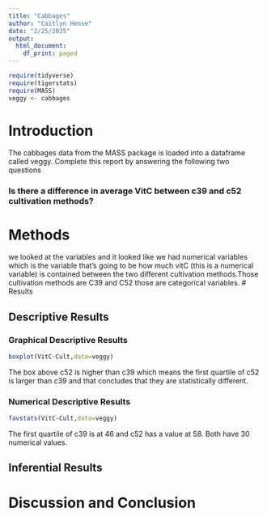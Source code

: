 ```yaml
---
title: "Cabbages"
author: "Caitlyn Hense"
date: "2/25/2025"
output:
  html_document:
    df_print: paged
---
```


```r
require(tidyverse)
require(tigerstats)
require(MASS)
veggy <- cabbages
```

# Introduction

<!--In this section you explain what you are trying to show.  Where did the data come from?  What is the research or other question you are trying to answer?!-->
 The cabbages data from the MASS package is loaded into a dataframe called veggy. Complete this report by answering the following two questions  
 
### Is there a difference in average VitC between c39 and c52 cultivation methods? 



# Methods

<!--Decide on your methods:  use "variable analysis" or other appropriate descriptors.  Make sure to choose at least one graphical method and at least one numerical method.!-->

we looked at the variables and it looked like we had numerical variables which is the variable that's going to be how much vitC (this is a numerical variable) is contained between the two different cultivation methods.Those cultivation methods are C39 and C52  those are categorical variables.
# Results

<!--Divide this section into two sub-sections:  One for your descriptive  results and one for your inferential results.!-->

## Descriptive Results

### Graphical Descriptive Results

<!--Graphical results here.  Make sure to show your code.  Provide appropriate labels for axes, giving units if possible, and provide a good title for the graph, too.  Use the graphical results to describe the patterns if any that exist in the data as focused toward the research question!-->

```r
boxplot(VitC~Cult,data=veggy)
```

The box above c52 is higher than c39 which means the first quartile of c52 is larger than c39 and that concludes that they are statistically different.

### Numerical Descriptive Results


```r
favstats(VitC~Cult,data=veggy)
```

The first quartile of c39 is at 46 and c52 has a value at 58. Both have 30 numerical values. 

<!--Numerical results go here. Use the numerical results to describe the patterns if any that exist in the data as focused toward the research question!-->

## Inferential Results

<!--State hypothesis clearly.  Make sure your discussion of the inferential test covers all the aspects that the test output produces, such as test statistic, p-value etc.  Make a decision about the null hypothesis, explain the assumptions on which the selected test/procedure was based, and why the chosen procedure satisfys the assumptions and is appropriate to answer the research question!-->


# Discussion and Conclusion

<!--Discussion and conclusion here.  If you found a relationship be sure to consider whether the relationship occurs because one of the variavbles causes the other, or whether they perhasps are related for some other reason.  Watch the chapter 6 videos from the GeorgeTown videos collection.!-->
